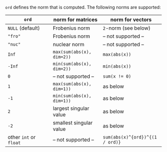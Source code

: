 `ord` defines the norm that is computed. The following norms are supported:

+------------------------+---------------------------+---------------------------------+
| `ord`                  | norm for matrices         | norm for vectors                |
+========================+===========================+=================================+
| `NULL` (default)       | Frobenius norm            | `2`-norm (see below)            |
+------------------------+---------------------------+---------------------------------+
| `"fro"`                | Frobenius norm            | -- not supported --             |
+------------------------+---------------------------+---------------------------------+
| `"nuc"`                | nuclear norm              | -- not supported --             |
+------------------------+---------------------------+---------------------------------+
| `Inf`                  | `max(sum(abs(x), dim=2))` | `max(abs(x))`                   |
+------------------------+---------------------------+---------------------------------+
| `-Inf`                 | `min(sum(abs(x), dim=2))` | `min(abs(x))`                   |
+------------------------+---------------------------+---------------------------------+
| `0`                    | -- not supported --       | `sum(x != 0)`                   |
+------------------------+---------------------------+---------------------------------+
| `1`                    | `max(sum(abs(x), dim=1))` | as below                        |
+------------------------+---------------------------+---------------------------------+
| `-1`                   | `min(sum(abs(x), dim=1))` | as below                        |
+------------------------+---------------------------+---------------------------------+
| `2`                    | largest singular value    | as below                        |
+------------------------+---------------------------+---------------------------------+
| `-2`                   | smallest singular value   | as below                        |
+------------------------+---------------------------+---------------------------------+
| other `int` or `float` | -- not supported --       | `sum(abs(x)^{ord})^{(1 / ord)}` |
+------------------------+---------------------------+---------------------------------+
